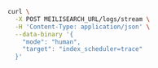 <CodeGroup>

```bash cURL
curl \
  -X POST MEILISEARCH_URL/logs/stream \
  -H 'Content-Type: application/json' \
  --data-binary '{
    "mode": "human",
    "target": "index_scheduler=trace"
  }'
```

</CodeGroup>
